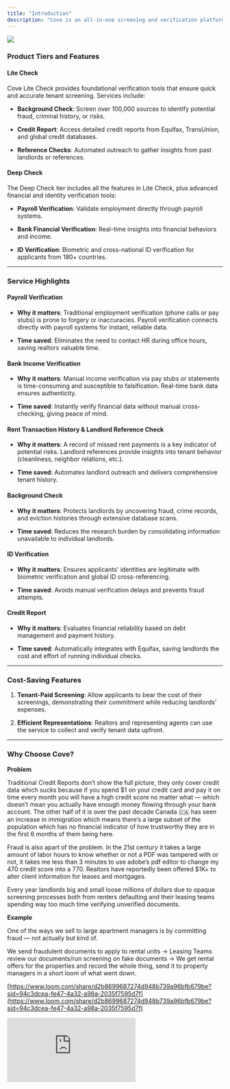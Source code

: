 ```yaml
---
title: "Introduction"
description: "Cove is an all-in-one screening and verification platform which helps anyone that is renting anything out to anyone else make better decisions. Think of it like a credit report on steroids.  "
---
```


![](9.jpg)

### Product Tiers and Features

#### **Lite Check**&#x20;

Cove Lite Check provides foundational verification tools that ensure quick and accurate tenant screening. Services include:

* **Background Check**: Screen over 100,000 sources to identify potential fraud, criminal history, or risks.

* **Credit Report**: Access detailed credit reports from Equifax, TransUnion, and global credit databases.

* **Reference Checks**: Automated outreach to gather insights from past landlords or references.

#### **Deep Check**

The Deep Check tier includes all the features in Lite Check, plus advanced financial and identity verification tools:

* **Payroll Verification**: Validate employment directly through payroll systems.

* **Bank Financial Verification**: Real-time insights into financial behaviors and income.

* **ID Verification**: Biometric and cross-national ID verification for applicants from 180+ countries.

***

### Service Highlights

#### **Payroll Verification**

* **Why it matters**: Traditional employment verification (phone calls or pay stubs) is prone to forgery or inaccuracies. Payroll verification connects directly with payroll systems for instant, reliable data.

* **Time saved**: Eliminates the need to contact HR during office hours, saving realtors valuable time.

#### **Bank Income Verification**

* **Why it matters**: Manual income verification via pay stubs or statements is time-consuming and susceptible to falsification. Real-time bank data ensures authenticity.

* **Time saved**: Instantly verify financial data without manual cross-checking, giving peace of mind.

#### **Rent Transaction History & Landlord Reference Check**

* **Why it matters**: A record of missed rent payments is a key indicator of potential risks. Landlord references provide insights into tenant behavior (cleanliness, neighbor relations, etc.).

* **Time saved**: Automates landlord outreach and delivers comprehensive tenant history.

#### **Background Check**

* **Why it matters**: Protects landlords by uncovering fraud, crime records, and eviction histories through extensive database scans.

* **Time saved**: Reduces the research burden by consolidating information unavailable to individual landlords.

#### **ID Verification**

* **Why it matters**: Ensures applicants' identities are legitimate with biometric verification and global ID cross-referencing.

* **Time saved**: Avoids manual verification delays and prevents fraud attempts.

#### **Credit Report**

* **Why it matters**: Evaluates financial reliability based on debt management and payment history.

* **Time saved**: Automatically integrates with Equifax, saving landlords the cost and effort of running individual checks.

***

### Cost-Saving Features

1. **Tenant-Paid Screening**: Allow applicants to bear the cost of their screenings, demonstrating their commitment while reducing landlords' expenses.

2. **Efficient Representations**: Realtors and representing agents can use the service to collect and verify tenant data upfront.

***

### Why Choose Cove?

**Problem**

Traditional Credit Reports don’t show the full picture, they only cover credit data which sucks because if you spend $1 on your credit card and pay it on time every month you will have a high credit score no matter what — which doesn’t mean you actually have enough money flowing through your bank account. The other half of it is over the past decade Canada 🇨🇦 has seen an increase in immigration which means there’s a large subset of the population which has no financial indicator of how trustworthy they are in the first 6 months of them being here.

Fraud is also apart of the problem. In the 21st century it takes a large amount of labor hours to know whether or not a PDF was tampered with or not, it takes me less than 3 minutes to use adobe’s pdf editor to change my 470 credit score into a 770. Realtors have reportedly been offered $1K+ to alter client information for leases and mortgages.

Every year landlords big and small loose millions of dollars due to opaque screening processes both from renters defaulting and their leasing teams spending way too much time verifying unverified documents.

**Example**

One of the ways we sell to large apartment managers is by committing fraud — not actually but kind of.

We send fraudulent documents to apply to rental units → Leasing Teams review our documents/run screening on fake documents → We get rental offers for the properties and record the whole thing, send it to property managers in a short loom of what went down.

[https://www.loom.com/share/d2b8699687274d948b739a96bfb679be?sid=94c3dcea-fe47-4a32-a98a-2035f7595d7f](https://www.loom.com/share/d2b8699687274d948b739a96bfb679be?sid=94c3dcea-fe47-4a32-a98a-2035f7595d7f)

<iframe
  src="https://www.loom.com/embed/d2b8699687274d948b739a96bfb679be?sid=d3bc7ba7-fc21-495f-8330-9cb965417a24"
  frameborder="0"
  webkitallowfullscreen
  mozallowfullscreen
  allowfullscreen
  style={{
    position: 'absolute',
    top: 0,
    left: 0,
    width: '100%',
    height: '100%'
  }}
></iframe>

